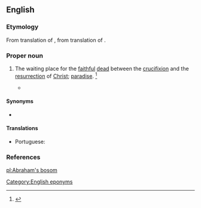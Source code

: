 ==English==
{{wikipedia}}

===Etymology===
From translation of {{etyl|LL.|en}} {{m|la|sinus}} {{m|la|Abrahae}}, from translation of {{etyl|grc|en}} {{m|grc|κόλπος}} {{m|grc|Ἀβραάμ}}.

===Proper noun===
{{en-proper noun|head=[[Abraham]]'s [[bosom]]}}

# {{lb|en|Christianity}} The waiting place for the [[faithful]] [[dead]] between the [[crucifixion]] and the [[resurrection]] of [[Christ]]; [[paradise]]. {{defdate|First attested prior to 1150.}}<ref name=SOED>{{R:SOED5|page=7}}</ref>
#* {{seeCites}}

====Synonyms====
* {{l|en|Abraham's barm}} {{qualifier|obsolete}}

====Translations====
{{trans-top|waiting place for the faithful dead}}
* Portuguese: {{t|pt|seio de Abraão|m}}
{{trans-mid}}
{{trans-bottom}}

===References===
<references/>

[[Category:English eponyms]]

[[pl:Abraham's bosom]]